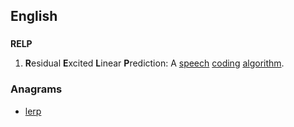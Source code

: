 ==English==

==={{acronym-old|en}}===
'''RELP''' 

# {{telecommunications|dated}} '''R'''esidual '''E'''xcited '''L'''inear '''P'''rediction: A [[speech]] [[coding]] [[algorithm]].

===Anagrams===
* [[lerp#English|lerp]]